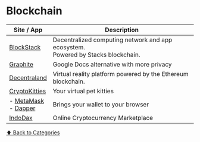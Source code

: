 # Blockchain

| Site / App                                                                 | Description                                                                            |
| -------------------------------------------------------------------------- | -------------------------------------------------------------------------------------- |
| [BlockStack](https://blockstack.org)                                       | Decentralized computing network and app ecosystem. <br/> Powered by Stacks blockchain. |
| [Graphite](https://graphitedocs.com)                                       | Google Docs alternative with more privacy                                              |
| [Decentraland](https://decentraland.org)                                   | Virtual reality platform powered by the Ethereum blockchain.                           |
| [CryptoKitties](https://cryptokitties.co)                                  | Your virtual pet kitties                                                               |
| - [MetaMask](https://metamask.io) <br/> - [Dapper](https://meetdapper.com) | Brings your wallet to your browser                                                     |
| [IndoDax](https://indodax.com)                                             | Online Cryptocurrency Marketplace                                                      |

[⬆️ Back to Categories](/bookmarks/categories)
